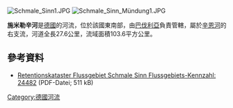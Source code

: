 {{Coord|50|15|23.94|N|9|38|29.13|E|display=title}}
[[Image:Schmale_Sinn1.JPG|right]]
[[Image:Schmale_Sinn_Mündung1.JPG|right]]

'''施米勒辛河'''是[[德國|德國]]的河流，位於該國東南部，由[[巴伐利亞|巴伐利亞]]負責管轄，屬於[[辛恩河|辛恩河]]的右支流，河道全長27.6公里，流域面積103.6平方公里。

==參考資料==
*[http://static.hlug.de/medien/wasser/rkh/berichte/24482_Schmale_Sinn.pdf Retentionskataster Flussgebiet Schmale Sinn Flussgebiets-Kennzahl: 24482] {{Wayback|url=http://static.hlug.de/medien/wasser/rkh/berichte/24482_Schmale_Sinn.pdf |date=20160227043235 }} (PDF-Datei; 511 kB)

{{Germany-geo-stub}}
[[Category:德國河流|Category:德國河流]]